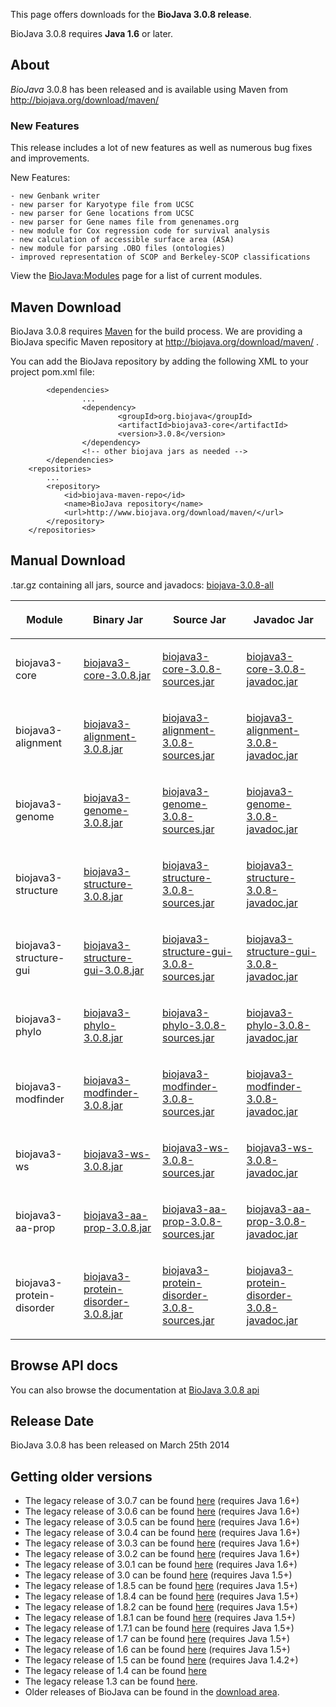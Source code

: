 This page offers downloads for the <b>BioJava 3.0.8 release</b>. 

BioJava 3.0.8 requires <b>Java 1.6</b> or later. 

== About ==
''BioJava'' 3.0.8 has been released and is available using Maven from
[http://biojava.org/download/maven/ http://biojava.org/download/maven/]

===New Features===

This release includes a lot of new features as well as numerous bug fixes and improvements.

New Features:

 - new Genbank writer
 - new parser for Karyotype file from UCSC
 - new parser for Gene locations from UCSC 
 - new parser for Gene names file from genenames.org
 - new module for Cox regression code for survival analysis
 - new calculation of accessible surface area (ASA)
 - new module for parsing .OBO files (ontologies)
 - improved representation of SCOP and Berkeley-SCOP classifications

View the [[BioJava:Modules]] page for a list of current modules.

== Maven Download ==
BioJava 3.0.8 requires [http://maven.apache.org/ Maven] for the build process. We are providing a BioJava specific Maven repository at http://biojava.org/download/maven/ .

You can add the BioJava repository by adding the following XML to your project pom.xml file:
<pre>
        <dependencies>
                ...
                <dependency>
                        <groupId>org.biojava</groupId>
                        <artifactId>biojava3-core</artifactId>
                        <version>3.0.8</version>
                </dependency>
                <!-- other biojava jars as needed -->
        </dependencies>
	<repositories>
		...
		<repository>
			<id>biojava-maven-repo</id>
			<name>BioJava repository</name>
			<url>http://www.biojava.org/download/maven/</url>			
		</repository>
	</repositories>
</pre>

== Manual Download ==

.tar.gz containing all jars, source and javadocs: [http://biojava.org/download/bj3.0.8/biojava-3.0.8-all.tar.gz biojava-3.0.8-all]

{|
|+
! Module
! Binary Jar
! Source Jar
! Javadoc Jar
|-
| biojava3-core 
| [http://biojava.org/download/maven/org/biojava/biojava3-core/3.0.8/biojava3-core-3.0.8.jar biojava3-core-3.0.8.jar] 
| [http://biojava.org/download/maven/org/biojava/biojava3-core/3.0.8/biojava3-core-3.0.8-sources.jar biojava3-core-3.0.8-sources.jar] 
| [http://biojava.org/download/maven/org/biojava/biojava3-core/3.0.8/biojava3-core-3.0.8-javadoc.jar biojava3-core-3.0.8-javadoc.jar]
|-
| biojava3-alignment 
| [http://biojava.org/download/maven/org/biojava/biojava3-alignment/3.0.8/biojava3-alignment-3.0.8.jar biojava3-alignment-3.0.8.jar] 
| [http://biojava.org/download/maven/org/biojava/biojava3-alignment/3.0.8/biojava3-alignment-3.0.8-sources.jar biojava3-alignment-3.0.8-sources.jar] 
| [http://biojava.org/download/maven/org/biojava/biojava3-alignment/3.0.8/biojava3-alignment-3.0.8-javadoc.jar biojava3-alignment-3.0.8-javadoc.jar]
|-
| biojava3-genome 
| [http://biojava.org/download/maven/org/biojava/biojava3-genome/3.0.8/biojava3-genome-3.0.8.jar biojava3-genome-3.0.8.jar] 
| [http://biojava.org/download/maven/org/biojava/biojava3-genome/3.0.8/biojava3-genome-3.0.8-sources.jar biojava3-genome-3.0.8-sources.jar] 
| [http://biojava.org/download/maven/org/biojava/biojava3-genome/3.0.8/biojava3-genome-3.0.8-javadoc.jar biojava3-genome-3.0.8-javadoc.jar]
|-
| biojava3-structure 
| [http://biojava.org/download/maven/org/biojava/biojava3-structure/3.0.8/biojava3-structure-3.0.8.jar biojava3-structure-3.0.8.jar] 
| [http://biojava.org/download/maven/org/biojava/biojava3-structure/3.0.8/biojava3-structure-3.0.8-sources.jar biojava3-structure-3.0.8-sources.jar] 
| [http://biojava.org/download/maven/org/biojava/biojava3-structure/3.0.8/biojava3-structure-3.0.8-javadoc.jar biojava3-structure-3.0.8-javadoc.jar]
|-
| biojava3-structure-gui 
| [http://biojava.org/download/maven/org/biojava/biojava3-structure-gui/3.0.8/biojava3-structure-gui-3.0.8.jar biojava3-structure-gui-3.0.8.jar] 
| [http://biojava.org/download/maven/org/biojava/biojava3-structure-gui/3.0.8/biojava3-structure-gui-3.0.8-sources.jar biojava3-structure-gui-3.0.8-sources.jar] 
| [http://biojava.org/download/maven/org/biojava/biojava3-structure-gui/3.0.8/biojava3-structure-gui-3.0.8-javadoc.jar biojava3-structure-gui-3.0.8-javadoc.jar]
|-
| biojava3-phylo 
| [http://biojava.org/download/maven/org/biojava/biojava3-phylo/3.0.8/biojava3-phylo-3.0.8.jar biojava3-phylo-3.0.8.jar] 
| [http://biojava.org/download/maven/org/biojava/biojava3-phylo/3.0.8/biojava3-phylo-3.0.8-sources.jar biojava3-phylo-3.0.8-sources.jar] 
| [http://biojava.org/download/maven/org/biojava/biojava3-phylo/3.0.8/biojava3-phylo-3.0.8-javadoc.jar biojava3-phylo-3.0.8-javadoc.jar]
|-
| biojava3-modfinder 
| [http://biojava.org/download/maven/org/biojava/biojava3-modfinder/3.0.8/biojava3-modfinder-3.0.8.jar biojava3-modfinder-3.0.8.jar] 
| [http://biojava.org/download/maven/org/biojava/biojava3-modfinder/3.0.8/biojava3-modfinder-3.0.8-sources.jar biojava3-modfinder-3.0.8-sources.jar] 
| [http://biojava.org/download/maven/org/biojava/biojava3-modfinder/3.0.8/biojava3-modfinder-3.0.8-javadoc.jar biojava3-modfinder-3.0.8-javadoc.jar]
|-
| biojava3-ws 
| [http://biojava.org/download/maven/org/biojava/biojava3-ws/3.0.8/biojava3-ws-3.0.8.jar biojava3-ws-3.0.8.jar] 
| [http://biojava.org/download/maven/org/biojava/biojava3-ws/3.0.8/biojava3-ws-3.0.8-sources.jar biojava3-ws-3.0.8-sources.jar] 
| [http://biojava.org/download/maven/org/biojava/biojava3-ws/3.0.8/biojava3-ws-3.0.8-javadoc.jar biojava3-ws-3.0.8-javadoc.jar]
|-
| biojava3-aa-prop 
| [http://biojava.org/download/maven/org/biojava/biojava3-aa-prop/3.0.8/biojava3-aa-prop-3.0.8.jar biojava3-aa-prop-3.0.8.jar] 
| [http://biojava.org/download/maven/org/biojava/biojava3-aa-prop/3.0.8/biojava3-aa-prop-3.0.8-sources.jar biojava3-aa-prop-3.0.8-sources.jar] 
| [http://biojava.org/download/maven/org/biojava/biojava3-aa-prop/3.0.8/biojava3-aa-prop-3.0.8-javadoc.jar biojava3-aa-prop-3.0.8-javadoc.jar]
|-
| biojava3-protein-disorder 
| [http://biojava.org/download/maven/org/biojava/biojava3-protein-disorder/3.0.8/biojava3-protein-disorder-3.0.8.jar biojava3-protein-disorder-3.0.8.jar] 
| [http://biojava.org/download/maven/org/biojava/biojava3-protein-disorder/3.0.8/biojava3-protein-disorder-3.0.8-sources.jar biojava3-protein-disorder-3.0.8-sources.jar] 
| [http://biojava.org/download/maven/org/biojava/biojava3-protein-disorder/3.0.8/biojava3-protein-disorder-3.0.8-javadoc.jar biojava3-protein-disorder-3.0.8-javadoc.jar]

|}

== Browse API docs ==
You can also browse the documentation at [http://www.biojava.org/docs/api3.0.8/ BioJava 3.0.8 api]

==Release Date==
BioJava 3.0.8 has been released on March 25th 2014

== Getting older versions ==
* The legacy release of 3.0.7 can be found [[BioJava:Download 3.0.7|here]] (requires Java 1.6+)
* The legacy release of 3.0.6 can be found [[BioJava:Download 3.0.6|here]] (requires Java 1.6+)
* The legacy release of 3.0.5 can be found [[BioJava:Download 3.0.5|here]] (requires Java 1.6+)
* The legacy release of 3.0.4 can be found [[BioJava:Download 3.0.4|here]] (requires Java 1.6+)
* The legacy release of 3.0.3 can be found [[BioJava:Download 3.0.3|here]] (requires Java 1.6+)
* The legacy release of 3.0.2 can be found [[BioJava:Download 3.0.2|here]] (requires Java 1.6+)
* The legacy release of 3.0.1 can be found [[BioJava:Download 3.0.1|here]] (requires Java 1.6+)
* The legacy release of 3.0 can be found [[BioJava:Download 3.0|here]] (requires Java 1.5+)
* The legacy release of 1.8.5 can be found [[BioJava:Download 1.8.5|here]] (requires Java 1.5+)
* The legacy release of 1.8.4 can be found [[BioJava:Download 1.8.4|here]] (requires Java 1.5+)
* The legacy release of 1.8.2 can be found [[BioJava:Download 1.8.2|here]] (requires Java 1.5+)
* The legacy release of 1.8.1 can be found [[BioJava:Download 1.8.1|here]] (requires Java 1.5+)
* The legacy release of 1.7.1 can be found [[BioJava:Download 1.7.1|here]] (requires Java 1.5+)
* The legacy release of 1.7 can be found [[BioJava:Download 1.7|here]] (requires Java 1.5+)
* The legacy release of 1.6 can be found [[BioJava:Download 1.6|here]] (requires Java 1.5+)
* The legacy release of 1.5 can be found [[BioJava:Download 1.5|here]] (requires Java 1.4.2+)
* The legacy release of 1.4 can be found [[BioJava:Download 1.4|here]]
* The legacy release 1.3 can be found [[BioJava:Download 1.3|here]].
* Older releases of BioJava can be found in the [http://www.biojava.org/download/ download area].